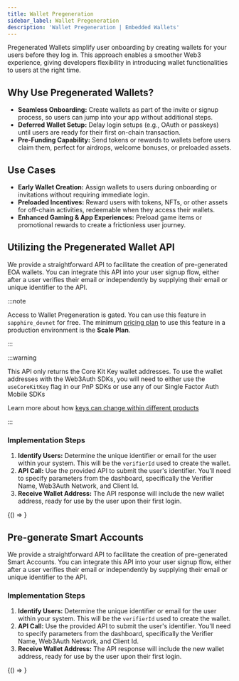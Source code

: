 ```yaml
---
title: Wallet Pregeneration
sidebar_label: Wallet Pregeneration
description: 'Wallet Pregeneration | Embedded Wallets'
---
```



Pregenerated Wallets simplify user onboarding by creating wallets for your users before they log in. This approach enables a smoother Web3 experience, giving developers flexibility in introducing wallet functionalities to users at the right time.

## Why Use Pregenerated Wallets?

- **Seamless Onboarding:** Create wallets as part of the invite or signup process, so users can jump into your app without additional steps.
- **Deferred Wallet Setup:** Delay login setups (e.g., OAuth or passkeys) until users are ready for their first on-chain transaction.
- **Pre-Funding Capability:** Send tokens or rewards to wallets before users claim them, perfect for airdrops, welcome bonuses, or preloaded assets.

## Use Cases

- **Early Wallet Creation:** Assign wallets to users during onboarding or invitations without requiring immediate login.
- **Preloaded Incentives:** Reward users with tokens, NFTs, or other assets for off-chain activities, redeemable when they access their wallets.
- **Enhanced Gaming & App Experiences:** Preload game items or promotional rewards to create a frictionless user journey.

## Utilizing the Pregenerated Wallet API

We provide a straightforward API to facilitate the creation of pre-generated EOA wallets. You can integrate this API into your user signup flow, either after a user verifies their email or independently by supplying their email or unique identifier to the API.

:::note

Access to Wallet Pregeneration is gated. You can use this feature in `sapphire_devnet` for free. The minimum [pricing plan](https://web3auth.io/pricing.html) to use this feature in a production environment is the **Scale Plan**.

:::

:::warning

This API only returns the Core Kit Key wallet addresses. To use the wallet addresses with the Web3Auth SDKs, you will need to either use the `useCoreKitKey` flag in our PnP SDKs or use any of our Single Factor Auth Mobile SDKs

Learn more about how [keys can change within different products](/embedded-wallets/troubleshooting/different-private-key#product)

:::

### Implementation Steps

1. **Identify Users:** Determine the unique identifier or email for the user within your system. This will be the `verifierId` used to create the wallet.
2. **API Call:** Use the provided API to submit the user's identifier. You'll need to specify parameters from the dashboard, specifically the Verifier Name, Web3Auth Network, and Client Id.
3. **Receive Wallet Address:** The API response will include the new wallet address, ready for use by the user upon their first login.

<BrowserOnly>{() => <PregenerateWallet />}</BrowserOnly>

## Pre-generate Smart Accounts

We provide a straightforward API to facilitate the creation of pre-generated Smart Accounts. You can integrate this API into your user signup flow, either after a user verifies their email or independently by supplying their email or unique identifier to the API.

### Implementation Steps

1. **Identify Users:** Determine the unique identifier or email for the user within your system. This will be the `verifierId` used to create the wallet.
2. **API Call:** Use the provided API to submit the user's identifier. You'll need to specify parameters from the dashboard, specifically the Verifier Name, Web3Auth Network, and Client Id.
3. **Receive Wallet Address:** The API response will include the new wallet address, ready for use by the user upon their first login.

<BrowserOnly>{() => <PregenrateSmartAccount />}</BrowserOnly>
